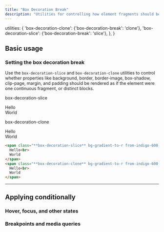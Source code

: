 ```yaml
---
title: "Box Decoration Break"
description: "Utilities for controlling how element fragments should be rendered across multiple lines, columns, or pages."
---
```



  utilities: {
    'box-decoration-clone': {'box-decoration-break': 'clone'},
    'box-decoration-slice': {'box-decoration-break': 'slice'},
  },
}

## Basic usage

### Setting the box decoration break

Use the `box-decoration-slice` and `box-decoration-clone` utilities to control whether properties like background, border, border-image, box-shadow, clip-page, margin, and padding should be rendered as if the element were one continuous fragment, or distinct blocks.

<Example>
  <div class="grid grid-cols-1 sm:grid-cols-2 gap-10 px-10 font-mono font-bold">
    <div class="flex flex-col">
      <p class="font-medium text-sm text-gray-500 font-mono mb-3">box-decoration-slice</p>
      <div class="text-5xl font-extrabold leading-none tracking-tight font-sans">
        <span class="box-decoration-slice text-white bg-gradient-to-r from-indigo-600 to-pink-500 leading-[3.5rem] px-2">
          Hello<br>
          World
        </span>
      </div>
    </div>
    <div class="flex flex-col">
      <p class="font-medium text-sm text-gray-500 font-mono mb-3">box-decoration-clone</p>
      <div class="text-5xl font-extrabold leading-none tracking-tight font-sans">
        <span class="box-decoration-clone text-white bg-gradient-to-r from-indigo-600 to-pink-500 leading-[3.5rem] px-2">
          Hello<br>
          World
        </span>
      </div>
    </div>
  </div>
</Example>

```html
<span class="**box-decoration-slice** bg-gradient-to-r from-indigo-600 to-pink-500 text-white px-2 ...">
  Hello<br>
  World
</span>
<span class="**box-decoration-clone** bg-gradient-to-r from-indigo-600 to-pink-500 text-white px-2 ...">
  Hello<br>
  World
</span>
```

---

## <Heading ignore>Applying conditionally</Heading>

### <Heading ignore>Hover, focus, and other states</Heading>

<HoverFocusAndOtherStates defaultClass="box-decoration-clone" featuredClass="box-decoration-slice" />

### <Heading ignore>Breakpoints and media queries</Heading>

<BreakpointsAndMediaQueries defaultClass="box-decoration-clone" featuredClass="box-decoration-slice" />

